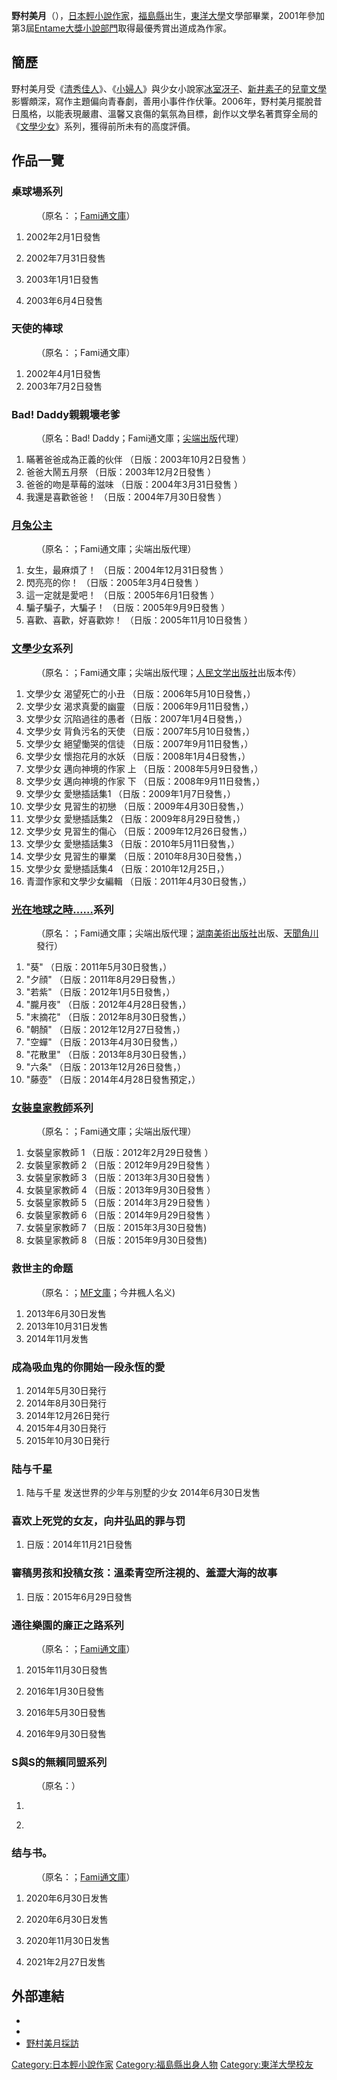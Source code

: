 {{Copy edit|time=2020-08-03T01:34:33+00:00}}
{{Unreferenced|time=2020-08-03T01:34:33+00:00}}
{{Infobox writer
| name          = 野村美月
| kana          = のむら みづき
| romaji        = Nomura Mizuki
| image         = 
| image_size    = 
| caption       = 
| birth_date    = 
| birth_place   = [[福島縣|福島縣]]
| death_date    = 
| death_place   = 
| occupation    = [[小說家|小說家]]、[[編劇|編劇]]
| nationality   = {{JPN}}
| education     = 學士
| alma_mater    = [[東洋大學|東洋大學]]
| period        = 2001年 -
| genre         = [[輕小說|輕小說]]
| subject       = 校園<br>懸疑<br>愛情
| movement      = 
| notable_works = 桌球場系列<br />《[[文學少女|文學少女]]》
| awards        = 第3屆[[Entame大獎小說部門|Entame大獎小說部門]] 最優秀賞
| influences    = [[露意莎·梅·奧爾柯特|露意莎·梅·奧爾柯特]]<br>[[露西·莫德·蒙哥馬利|露西·莫德·蒙哥馬利]]<br>[[冰室冴子|冰室冴子]]<br>[[新井素子|新井素子]]
| influenced    = 
| signature     = 
| website       = 
}}
{{Japanese|japanese=野村 美月|kana=のむら みづき|romaji=Nomura Mizuki}}
'''野村美月'''（{{jpn|j=野村 美月|hg=のむら みづき|rm=Nomura Mizuki}}{{bd||}}），[[日本|日本]][[輕小說|輕小說]][[作家|作家]]，[[福島縣|福島縣]]出生，[[東洋大學|東洋大學]]文學部畢業，2001年參加第3屆[[Entame大獎小說部門|Entame大獎小說部門]]取得最優秀賞出道成為作家。

== 簡歷 ==
野村美月受《[[清秀佳人|清秀佳人]]》、《[[小婦人|小婦人]]》與少女小說家[[冰室冴子|冰室冴子]]、[[新井素子|新井素子]]的[[兒童文學|兒童文學]]影響頗深，寫作主題偏向青春劇，善用小事件作伏筆。2006年，野村美月擺脫昔日風格，以能表現嚴肅、溫馨又哀傷的氣氛為目標，創作以文學名著貫穿全局的《[[文學少女|文學少女]]》系列，獲得前所未有的高度評價。

== 作品一覽 ==
=== 桌球場系列 ===
:（原名：{{lang|ja|卓球場シリーズ}}；[[Fami通文庫|Fami通文庫]]）
# {{lang|ja|赤城山卓球場に歌声は響く}} 2002年2月1日發售 {{ISBN|4-7577-0709-6}}
# {{lang|ja|那須高原卓球場純情えれじ〜}} 2002年7月31日發售 {{ISBN|4-7577-0924-2}}
# {{lang|ja|あだたら卓球場決闘ラブソング}} 2003年1月1日發售 {{ISBN|4-7577-1239-1}}
# {{lang|ja|神宮の森卓球場でサヨナラ}} 2003年6月4日發售 {{ISBN|4-7577-1421-1}}

=== 天使的棒球 ===
:（原名：{{lang|ja|天使のベースボール}}；Fami通文庫）
# 2002年4月1日發售 {{ISBN|4-7577-0797-5}}
# 2003年7月2日發售 {{ISBN|4-7577-1476-9}}

=== Bad! Daddy親親壞老爹 ===
:（原名：Bad! Daddy；Fami通文庫；[[尖端出版|尖端出版]]代理）
# 瞞著爸爸成為正義的伙伴 （日版：2003年10月2日發售 {{ISBN|4-7577-1577-3}}）
# 爸爸大鬧五月祭 （日版：2003年12月2日發售 {{ISBN|4-7577-1631-1}}）
# 爸爸的吻是草莓的滋味 （日版：2004年3月31日發售 {{ISBN|4-7577-1787-3}}）
# 我還是喜歡爸爸！ （日版：2004年7月30日發售 {{ISBN|4-7577-1932-9}}）

=== [[月兔公主|月兔公主]] ===
:（原名：{{lang|ja|うさ恋。}}；Fami通文庫；尖端出版代理）
# 女生，最麻煩了！ （日版：2004年12月31日發售 {{ISBN|4-7577-2096-3}}）
# 閃亮亮的你！ （日版：2005年3月4日發售 {{ISBN|4-7577-2169-2}}）
# 這一定就是愛吧！ （日版：2005年6月1日發售 {{ISBN|4-7577-2294-X}}）
# 騙子騙子，大騙子！ （日版：2005年9月9日發售 {{ISBN|4-7577-2390-3}}）
# 喜歡、喜歡，好喜歡妳！ （日版：2005年11月10日發售 {{ISBN|4-7577-2489-6}}）

=== [[文學少女|文學少女]]系列 ===
:（原名：{{lang|ja|"文学少女"シリーズ}}；Fami通文庫；尖端出版代理；[[人民文学出版社|人民文学出版社]]出版本传）
# 文學少女 渴望死亡的小丑 （日版：2006年5月10日發售，{{ISBN|4-7577-2806-9}}）
# 文學少女 渴求真愛的幽靈 （日版：2006年9月11日發售，{{ISBN|4-7577-2915-4}}）
# 文學少女 沉陷過往的愚者（日版：2007年1月4日發售，{{ISBN|4-7577-3084-5}}）
# 文學少女 背負污名的天使 （日版：2007年5月10日發售，{{ISBN|978-4-7577-3506-4}}）
# 文學少女 絕望慟哭的信徒 （日版：2007年9月11日發售，{{ISBN|978-4-7577-3685-6}}）
# 文學少女 懷抱花月的水妖 （日版：2008年1月4日發售，{{ISBN|978-4-7577-3918-5}}）
# 文學少女 邁向神境的作家 上 （日版：2008年5月9日發售，{{ISBN|978-4-7577-4173-7}}）
# 文學少女 邁向神境的作家 下 （日版：2008年9月11日發售，{{ISBN|978-4-7577-4371-7}}）
# 文學少女 愛戀插話集1 （日版：2009年1月7日發售，{{ISBN|978-4-7577-4578-0}}）
# 文學少女 見習生的初戀 （日版：2009年4月30日發售，{{ISBN|978-4-7577-4829-3}}）
# 文學少女 愛戀插話集2 （日版：2009年8月29日發售，{{ISBN|978-4-7577-5039-5}}）
# 文學少女 見習生的傷心 （日版：2009年12月26日發售，{{ISBN|978-4-0472-6030-6}}）
# 文學少女 愛戀插話集3 （日版：2010年5月11日發售，{{ISBN|978-4-04-726487-8}}）
# 文學少女 見習生的畢業 （日版：2010年8月30日發售，{{ISBN|978-4-0472-6725-1}}）
# 文學少女 愛戀插話集4 （日版：2010年12月25日，{{ISBN|978-4-0472-6960-6}}）
# 青澀作家和文學少女編輯 （日版：2011年4月30日發售，{{ISBN|978-4-0472-7222-4}}）

=== [[光在地球之時……|光在地球之時……]]系列 ===
:（原名：{{lang|ja|"ヒカルが地球にいたころ" シリーズ}}；Fami通文庫；尖端出版代理；[[湖南美術出版社|湖南美術出版社]]出版、[[天聞角川|天聞角川]]發行）
# "葵" （日版：2011年5月30日發售，{{ISBN|978-4-0472-7281-1}}）
# "夕顔" （日版：2011年8月29日發售，{{ISBN|978-4-04-727469-3}}）
# "若紫" （日版：2012年1月5日發售，{{ISBN|978-4-04-727719-9}}）
# "朧月夜" （日版：2012年4月28日發售，{{ISBN|978-4-04-727988-9}}）	
# "末摘花" （日版：2012年8月30日發售，{{ISBN|978-4-04-728297-1}}）
# "朝顏" （日版：2012年12月27日發售，{{ISBN|978-4-04-728600-9}}）
# "空蟬" （日版：2013年4月30日發售，{{ISBN|978-4-04-728856-0}}）
# "花散里" （日版：2013年8月30日發售，{{ISBN|978-4-04-729091-4}}）
# "六条" （日版：2013年12月26日發售，{{ISBN|978-4-04-729319-9}}）
# "藤壺" （日版：2014年4月28日發售預定，{{ISBN|978-4-04-729599-5}}）

=== [[女裝皇家教師|女裝皇家教師]]系列 ===
:（原名：{{lang|ja|ドレスな僕がやんごとなき方々の家庭教師様な件}}；Fami通文庫；尖端出版代理）
# 女裝皇家教師 1 （日版：2012年2月29日發售 {{ISBN|978-4-04-727843-1}}）
# 女裝皇家教師 2 （日版：2012年9月29日發售 {{ISBN|978-4-04-728352-7}}）
# 女裝皇家教師 3 （日版：2013年3月30日發售 {{ISBN|978-4-04-728795-2}}）
# 女裝皇家教師 4 （日版：2013年9月30日發售 {{ISBN|978-4-04-729149-2}}）
# 女裝皇家教師 5 （日版：2014年3月29日發售 {{ISBN|978-4-04-729523-0}}）
# 女裝皇家教師 6 （日版：2014年9月29日發售 {{ISBN|978-4-04-729913-9}}）
# 女裝皇家教師 7 （日版：2015年3月30日發售)
# 女裝皇家教師 8 （日版：2015年9月30日發售)

=== 救世主的命题 ===
:（原名：{{lang|ja|救世主の命題}}；[[MF文庫|MF文庫]]；今井楓人名义)
# 2013年6月30日发售 {{ISBN|978-4-84-015234-1}}
# 2013年10月31日发售 {{ISBN|978-4-04-066037-0}}
# 2014年11月发售 {{ISBN|978-4-04-067174-1}}

=== 成為吸血鬼的你開始一段永恆的愛 ===
# 2014年5月30日発行 {{ISBN|978-4-04-729662-6}}
# 2014年8月30日発行 {{ISBN|978-4-04-729860-6}}
# 2014年12月26日発行 {{ISBN|978-4-04-730118-4}}
# 2015年4月30日発行 {{ISBN|978-4-04-730383-6}}
# 2015年10月30日発行 {{ISBN|978-4-04-730649-3}}

=== 陆与千星 ===
# 陆与千星 发送世界的少年与別墅的少女 2014年6月30日发售 {{ISBN|978-4-04-729726-5}}

=== 喜欢上死党的女友，向井弘凪的罪与罚 ===
# 日版：2014年11月21日發售 {{ISBN|4086310066}}

=== 審稿男孩和投稿女孩：溫柔青空所注視的、羞澀大海的故事 ===
# 日版：2015年6月29日發售 {{ISBN|978-4-04-730515-1}}

=== 通往樂園的廉正之路系列 ===
:（原名：{{lang|ja|楽園への清く正しき道程}}；[[Fami通文庫|Fami通文庫]]）
# {{lang|ja|0番目は北国産のツンドラ王妃?}}  2015年11月30日發售 {{ISBN|978-4-04-730797-1}}
# {{lang|ja|1番目はお嫁さんにしたい系薄幸メイド}}  2016年1月30日發售 {{ISBN|978-4-04-730916-6}}
# {{lang|ja|庶民出身の国王様がまたご愛妾を迎えられるそうです}}  2016年5月30日發售 {{ISBN|978-4-04-734143-2}}
# {{lang|ja|国王様と楽園の花嫁たち}}  2016年9月30日發售 {{ISBN|978-4-04-726961-3}}

===S與S的無賴同盟系列===
:（原名：{{lang|ja|ＳとＳの不埒な同盟}}）
#{{lang|ja|ＳとＳの不埒な同盟}} {{ISBN|9789571074733}}
#{{lang|ja|ＳとＳの不埒な同盟}} {{ISBN|9789571076539}}

=== 结与书。 ===
:（原名：{{lang|ja|むすぶと本。}}；[[Fami通文庫|Fami通文庫]]）
#{{lang|ja|『外科室』の一途}}  2020年6月30日发售 {{ISBN|978-4-04-736160-7}}
#{{lang|ja|『さいごの本やさん』の長い長いおわり}}  2020年6月30日发售 {{ISBN|978-4-04-736182-9}}
#{{lang|ja|『嵐が丘』を継ぐ者}}  2020年11月30日发售 {{ISBN|978-4-04-736426-4}}
#{{lang|ja| 七冊の『神曲』が断罪する七人のダンテ}}  2021年2月27日发售 {{ISBN|978-4-04-736520-9}}

==外部連結==
* {{Twitter}}
* {{Instagram}}
*[http://post.books.com.tw/schoolpaper/blog/22122.htm 野村美月採訪] {{Wayback|url=http://post.books.com.tw/schoolpaper/blog/22122.htm |date=20150103034434 }}

{{DEFAULTSORT:Nomura Mizuki}}
{{這本輕小說真厲害！作品部門第一名}}
[[Category:日本輕小說作家|Category:日本輕小說作家]]
[[Category:福島縣出身人物|Category:福島縣出身人物]]
[[Category:東洋大學校友|Category:東洋大學校友]]